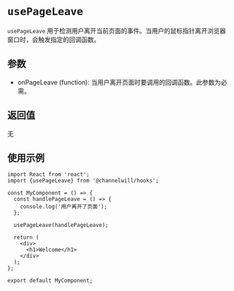 
<Meta title="Hooks/usePageLeave" />

# `usePageLeave`

`usePageLeave` 用于检测用户离开当前页面的事件。当用户的鼠标指针离开浏览器窗口时，会触发指定的回调函数。

## 参数
- onPageLeave (function): 当用户离开页面时要调用的回调函数。此参数为必需。

## 返回值
无

## 使用示例
```tsx
import React from 'react';
import {usePageLeave} from '@channelwill/hooks';

const MyComponent = () => {
  const handlePageLeave = () => {
    console.log('用户离开了页面');
  };

  usePageLeave(handlePageLeave);

  return (
    <div>
      <h1>Welcome</h1>
    </div>
  );
};

export default MyComponent;
```
